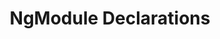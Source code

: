 ---
id: "angular_tf_hard_015"
questionType: "TRUE_FALSE"
title: "NgModule Declarations"
statement: "Components must be listed in the declarations array of an NgModule."
difficulty: "HARD"
category: "Angular"
correctAnswer: true
explanation: "Declarations register components, directives, and pipes with the module."
---
